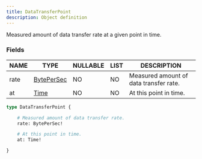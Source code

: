 ```yaml
---
title: DataTransferPoint
description: Object definition
---
```


Measured amount of data transfer rate at a given point in time.

### Fields

| NAME | TYPE | NULLABLE | LIST | DESCRIPTION |
| - | - | - | - | - |
| rate | [BytePerSec](../ecdn-api-scalars/BytePerSec) | NO | NO | Measured amount of data transfer rate. | 
| at | [Time](../ecdn-api-scalars/Time) | NO | NO | At this point in time. | 

```graphql
type DataTransferPoint {

	# Measured amount of data transfer rate.
	rate: BytePerSec!

	# At this point in time.
	at: Time!

}
```

